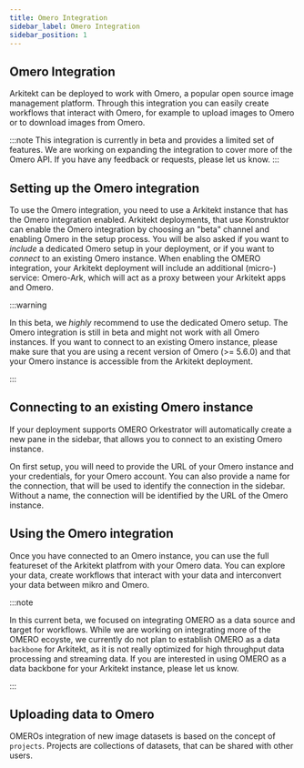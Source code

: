 ```yaml
---
title: Omero Integration
sidebar_label: Omero Integration 
sidebar_position: 1
---
```





## Omero Integration

Arkitekt can be deployed to work with Omero, a popular open source image management platform. Through this integration you
can easily create workflows that interact with Omero, for example to upload images to Omero or to download images
from Omero.

:::note
This integration is currently in beta and provides a limited set of features. We are working on expanding the
integration to cover more of the Omero API. If you have any feedback or requests, please let us know.
:::

## Setting up the Omero integration

To use the Omero integration, you need to use a Arkitekt instance that has the Omero integration enabled. Arkitekt
deployments, that use Konstruktor can enable the Omero integration by choosing an "beta" channel and enabling Omero
in the setup process. You will be also asked if you want to *include* a dedicated Omero setup in your deployment, or
if you want to *connect* to an existing Omero instance. When enabling the OMERO integration, your Arkitekt deployment
will include an additional (micro-) service: Omero-Ark, which will act as a proxy between your Arkitekt apps and Omero.

:::warning

In this beta, we *highly* recommend to use the dedicated Omero setup. The Omero integration is still in beta and
might not work with all Omero instances. If you want to connect to an existing Omero instance, please make sure that
you are using a recent version of Omero (>= 5.6.0) and that your Omero instance is accessible from the Arkitekt
deployment.

:::


## Connecting to an existing Omero instance

If your deployment supports OMERO Orkestrator will automatically create a new pane
in the sidebar, that allows you to connect to an existing Omero instance.

On first setup, you will need to provide the URL of your Omero instance and your credentials, for your Omero account.
You can also provide a name for the connection, that will be used to identify the connection in the sidebar. Without 
a name, the connection will be identified by the URL of the Omero instance.


## Using the Omero integration

Once you have connected to an Omero instance, you can use the full featureset of the Arkitekt platfrom with your Omero
data. You can explore your data, create workflows that interact with your data and interconvert your data between mikro
and Omero.

:::note

In this current beta, we focused on integrating OMERO as a data source and target for workflows. While we are working on
integrating more of the OMERO ecoyste, we currently do not plan to establish OMERO as a data `backbone` for Arkitekt, as it is
not really optimized for high throughput data processing and streaming data. If you are interested in using OMERO as a data backbone for
your Arkitekt instance, please let us know.

:::

## Uploading data to Omero

OMEROs integration of new image datasets is based on the concept of `projects`. Projects are collections of datasets, that
can be shared with other users. 




